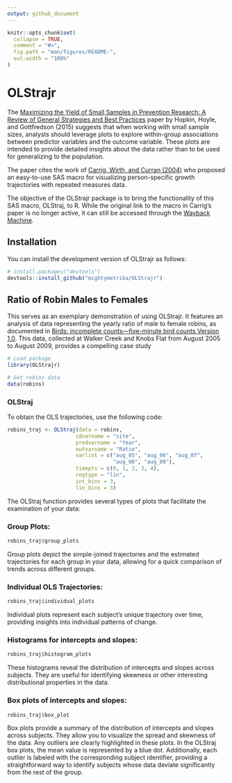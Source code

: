 ```yaml
---
output: github_document
---
```


<!-- README.md is generated from README.Rmd. Please edit that file -->

```r
knitr::opts_chunk$set(
  collapse = TRUE,
  comment = "#>",
  fig.path = "man/figures/README-",
  out.width = "100%"
)
```

# OLStrajr

<!-- badges: start -->
<!-- badges: end -->

The [Maximizing the Yield of Small Samples in Prevention Research: A Review of General Strategies and Best Practices](https://doi.org/10.1007%2Fs11121-014-0542-7) paper by Hopkin, Hoyle, and Gottfredson (2015) suggests that when working with small sample sizes, analysts should leverage plots to explore within-group associations between predictor variables and the outcome variable. These plots are intended to provide detailed insights about the data rather than to be used for generalizing to the population. 
 
The paper cites the work of [Carrig, Wirth, and Curran (2004)](http://dx.doi.org/10.1207/S15328007SEM1101_9) who proposed an easy-to-use SAS macro for visualizing person-specific growth trajectories with repeated measures data. 

The objective of the OLStrajr package is to bring the functionality of this SAS macro, OLStraj, to R. While the original link to the macro in Carrig's paper is no longer active, it can still be accessed through the [Wayback Machine](https://archive.org/web/).

## Installation

You can install the development version of OLStrajr as follows:

``` r
# install.packages("devtools")
devtools::install_github("mightymetrika/OLStrajr")
```


## Ratio of Robin Males to Females

This serves as an exemplary demonstration of using OLStrajr. It features an analysis of data representing the yearly ratio of male to female robins, as documented in [Birds: incomplete counts—five-minute bird counts Version 1.0](https://www.doc.govt.nz/documents/science-and-technical/inventory-monitoring/im-toolbox-birds-incomplete-five-min-counts.pdf). This data, collected at Walker Creek and Knobs Flat from August 2005 to August 2009, provides a compelling case study

```r
# Load package
library(OLStrajr)

# Get robins data
data(robins)
```


### OLStraj

To obtain the OLS trajectories, use the following code:

```r
robins_traj <- OLStraj(data = robins,
                      idvarname = "site",
                      predvarname = "Year",
                      outvarname = "Ratio",
                      varlist = c("aug_05", "aug_06", "aug_07", 
                                  "aug_08", "aug_09"),
                      timepts = c(0, 1, 2, 3, 4),
                      regtype = "lin",
                      int_bins = 3,
                      lin_bins = 3)
```


The OLStraj function provides several types of plots that facilitate the examination of your data:

### Group Plots:

```r
robins_traj$group_plots
```


Group plots depict the simple-joined trajectories and the estimated trajectories for each group in your data, allowing for a quick comparison of trends across different groups.

### Individual OLS Trajectories:

```r
robins_traj$individual_plots
```


Individual plots represent each subject's unique trajectory over time, providing insights into individual patterns of change.

### Histograms for intercepts and slopes:

```r
robins_traj$histogram_plots
```


These histograms reveal the distribution of intercepts and slopes across subjects. They are useful for identifying skewness or other interesting distributional properties in the data.

### Box plots of intercepts and slopes:

```r
robins_traj$box_plot
```


Box plots provide a summary of the distribution of intercepts and slopes across subjects. They allow you to visualize the spread and skewness of the data. Any outliers are clearly highlighted in these plots. In the OLStraj box plots, the mean value is represented by a blue dot. Additionally, each outlier is labeled with the corresponding subject identifier, providing a straightforward way to identify subjects whose data deviate significantly from the rest of the group.
